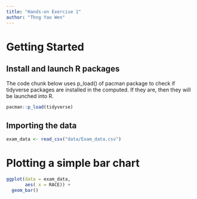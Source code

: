 ```yaml
---
title: "Hands-on Exercise 1"
author: "Thng Yao Wen"
---
```


# Getting Started

## Install and launch R packages

The code chunk below uses p_load() of pacman package to check if tidyverse packages are installed in the computed. If they are, then they will be launched into R.

```r
pacman::p_load(tidyverse)
```

## Importing the data

```r
exam_data <- read_csv("data/Exam_data.csv")
```

# Plotting a simple bar chart

```r
ggplot(data = exam_data,
       aes( x = RACE)) +
  geom_bar()
```
